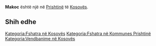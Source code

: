 {{Fshat në 
 | Emri                = Makoc
 | EmriAlt                = 
 | NAME_SHORT_FORM=      
 | NAME_GENERIC=      
 | NAME_SORT_NAME_RO=      MAKOC
 | FULL_NAME_RO = Makoc
 | FULL_NAME_ND_RO=Makoc
 | SORT_NAME_RG=MAKOC
 | FULL_NAME_RG=Makoc
 | FULL_NAME_ND_RG=Makoc
 | SRP_NAME_SHORT_FORM=      
 | SRP_NAME_GENERIC=      
 | SRP_NAME_SORT_NAME_RO=      
 | SRP_FULL_NAME_RO = 
 | SRP_FULL_NAME_ND_RO=
 | SRP_SORT_NAME_RG=
 | SRP_FULL_NAME_RG=
 | SRP_FULL_NAME_ND_RG=
 | Emri (Rasa dhanore) = 
 | Figura              = 
 | Shteti              = Kosovo
 | Komuna              = Prishtinë
 | Kodi postar         = 
 | Sipërfaqja          = 

 | Popullsia           = 

 | Regj. i popullsisë  = 
 | Dend. e popullsisë  = 
 | Faqja zyrtare       = 
 <!--- Koordinatat ----> 
 | Gjerësia            = 42.704031
 | Gjatësia            = 21.225791
 | Lartësia            = 
}}
'''Makoc''' është një [[]] në [[Prishtinë]] të [[Kosovës]].

<!-- == Gjeografia == -->
<!-- == Historia == -->
<!-- == Demografia == -->
== Shih edhe ==
{{Komuna Prishtinë}}
{{Kosovo-Administrata-Cung}}

[[Kategoria:Fshatra në Kosovës]]
[[Kategoria:Fshatra në Kommunes Prishtinë]]
[[Kategoria:Vendbanime në Kosovës]]